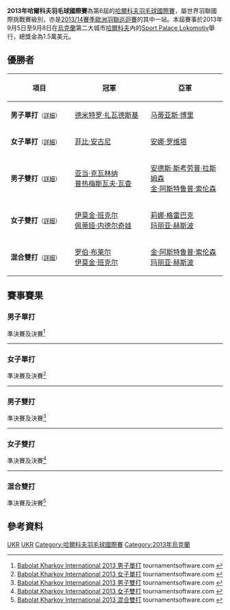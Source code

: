 {{noteTA|G1=Badminton
|1=zh-cn:哈尔科夫; zh-tw:卡爾可夫; zh-hk:哈爾科夫;
}}
{{infobox badminton event
|name           = 2013年哈爾科夫羽毛球國際賽
|image          = 
|size           = 
|caption        =
|dates          = 2013年9月5日－9月8日
|number_edition = 第6屆
|level          = 4A
|prize_money    = 1.5萬美元
|location       = {{UKR}}[[哈爾科夫|哈爾科夫]]
|venue          = Sport Palace Lokomotiv
|previous       = 2012年哈爾科夫羽毛球國際賽 
|next           = 2014年哈爾科夫羽毛球國際賽
}}
'''2013年哈爾科夫羽毛球國際賽'''為第6屆的[[哈爾科夫羽毛球國際賽|哈爾科夫羽毛球國際賽]]，屬世界羽聯國際挑戰賽級別，亦是[[2013/14賽季歐洲羽聯巡迴賽|2013/14賽季歐洲羽聯巡迴賽]]的其中一站。本屆賽事於2013年9月5日至9月8日在[[烏克蘭|烏克蘭]]第二大城市[[哈爾科夫|哈爾科夫]]內的[[Sport_Palace_Lokomotiv|Sport Palace Lokomotiv]]舉行，總獎金為1.5萬美元。

== 優勝者 ==
{| class=wikitable style="font-size:small"
!width="200"|項目
!width="250"|冠軍
!width="250"|亞軍
|-
|'''男子單打'''<small>（[[#男子單打|詳細]]）</small>
|{{flagicon|UKR}} [[德米特罗·扎瓦德斯基|德米特罗·扎瓦德斯基]]
|{{flagicon|SWE}} [[马蒂亚斯·博里|马蒂亚斯·博里]]
|-
|'''女子單打'''<small>（[[#女子單打|詳細]]）</small>
|{{flagicon|INA}} [[菲比·安古尼|菲比·安古尼]]
|{{flagicon|INA}} [[安娜·罗维塔|安娜·罗维塔]]
|-
|'''男子雙打'''<small>（[[#男子雙打|詳細]]）</small>
|{{flagicon|POL}} [[亚当·克瓦林纳|亚当·克瓦林纳]]<br/>{{flagicon|POL}} [[普热梅斯瓦夫·瓦查|普热梅斯瓦夫·瓦查]]
|{{flagicon|DEN}} [[安德斯·斯考劳普·拉斯姆森|安德斯·斯考劳普·拉斯姆森]]<br/>{{flagicon|DEN}} [[金·阿斯特鲁普·索伦森|金·阿斯特鲁普·索伦森]]
|-
|'''女子雙打'''<small>（[[#女子雙打|詳細]]）</small>
|{{flagicon|SCO}} [[伊莫金·班克尔|伊莫金·班克尔]]<br/>{{flagicon|BUL}} [[佩蒂娅·内德尔奇娃|佩蒂娅·内德尔奇娃]]
|{{flagicon|DEN}} [[莉娜·格雷巴克|莉娜·格雷巴克]]<br/>{{flagicon|DEN}} [[玛丽亚·赫斯波|玛丽亚·赫斯波]]
|-
|'''混合雙打'''<small>（[[#混合雙打|詳細]]）</small>
|{{flagicon|SCO}} [[罗伯·布莱尔|罗伯·布莱尔]]<br/>{{flagicon|SCO}} [[伊莫金·班克尔|伊莫金·班克尔]]
|{{flagicon|DEN}} [[金·阿斯特鲁普·索伦森|金·阿斯特鲁普·索伦森]]<br/>{{flagicon|DEN}} [[玛丽亚·赫斯波|玛丽亚·赫斯波]]
|}

== 賽事賽果 ==
=== 男子單打 ===
;準決賽及決賽<ref name="MS">[http://www.tournamentsoftware.com/sport/draw.aspx?id=61EF6CA3-2C0F-4ABB-A2EF-990AE2B57B18&draw=2 Babolat Kharkov International 2013 男子單打] {{Wayback|url=http://www.tournamentsoftware.com/sport/draw.aspx?id=61EF6CA3-2C0F-4ABB-A2EF-990AE2B57B18&draw=2 |date=20150814072339 }} tournamentsoftware.com {{en}}</ref>
{{4TeamBracket-Tennis3-v2
| team-width=200
| RD1-seed1=1
| RD1-team1={{flagicon|SWE}} [[亨利·胡尔斯凯宁|亨利·胡尔斯凯宁]]
| RD1-score1-1=18
| RD1-score1-2='''21
| RD1-score1-3=17
| RD1-seed2=4
| RD1-team2='''{{flagicon|UKR}} [[德米特罗·扎瓦德斯基|德米特罗·扎瓦德斯基]]
| RD1-score2-1='''21
| RD1-score2-2=19
| RD1-score2-3='''21

| RD1-seed3=
| RD1-team3='''{{flagicon|SWE}} [[马蒂亚斯·博里|马蒂亚斯·博里]]
| RD1-score3-1='''21
| RD1-score3-2='''21
| RD1-score3-3=
| RD1-seed4=5
| RD1-team4={{flagicon|RUS}} [[弗拉基米尔·马尔科夫|弗拉基米尔·马尔科夫]]
| RD1-score4-1=13
| RD1-score4-2=5
| RD1-score4-3=

| RD2-seed1=4
| RD2-team1='''{{flagicon|UKR}} [[德米特罗·扎瓦德斯基|德米特罗·扎瓦德斯基]]
| RD2-score1-1='''21
| RD2-score1-2='''21
| RD2-score1-3=
| RD2-seed2=
| RD2-team2={{flagicon|SWE}} [[马蒂亚斯·博里|马蒂亚斯·博里]]
| RD2-score2-1=14
| RD2-score2-2=17
| RD2-score2-3=
}}
----

=== 女子單打 ===
;準決賽及決賽<ref name="WS">[http://www.tournamentsoftware.com/sport/draw.aspx?id=61EF6CA3-2C0F-4ABB-A2EF-990AE2B57B18&draw=4 Babolat Kharkov International 2013 女子單打] {{Wayback|url=http://www.tournamentsoftware.com/sport/draw.aspx?id=61EF6CA3-2C0F-4ABB-A2EF-990AE2B57B18&draw=4 |date=20171023065131 }} tournamentsoftware.com {{en}}</ref>
{{4TeamBracket-Tennis3-v2
| team-width=200
| RD1-seed1=
| RD1-team1='''{{flagicon|INA}} [[安娜·罗维塔|安娜·罗维塔]]
| RD1-score1-1='''21
| RD1-score1-2='''21
| RD1-score1-3=
| RD1-seed2=
| RD1-team2={{flagicon|UKR}} [[纳塔利娅·沃伊切赫|纳塔利娅·沃伊切赫]]
| RD1-score2-1=16
| RD1-score2-2=6
| RD1-score2-3=

| RD1-seed3=4
| RD1-team3={{flagicon|UKR}} [[玛丽亚·乌利蒂娜|玛丽亚·乌利蒂娜]]
| RD1-score3-1=19
| RD1-score3-2=12
| RD1-score3-3=
| RD1-seed4=2
| RD1-team4='''{{flagicon|INA}} [[菲比·安古尼|菲比·安古尼]]
| RD1-score4-1='''21
| RD1-score4-2='''21
| RD1-score4-3=

| RD2-seed1=
| RD2-team1={{flagicon|INA}} [[安娜·罗维塔|安娜·罗维塔]]
| RD2-score1-1=20
| RD2-score1-2=14
| RD2-score1-3=
| RD2-seed2=2
| RD2-team2='''{{flagicon|INA}} [[菲比·安古尼|菲比·安古尼]]
| RD2-score2-1='''22
| RD2-score2-2='''21
| RD2-score2-3=
}}
----

=== 男子雙打 ===
;準決賽及決賽<ref name="MD">[http://www.tournamentsoftware.com/sport/draw.aspx?id=61EF6CA3-2C0F-4ABB-A2EF-990AE2B57B18&draw=6 Babolat Kharkov International 2013 男子雙打] tournamentsoftware.com {{en}}</ref>
{{4TeamBracket-Tennis3-v2
| team-width=200
| RD1-seed1=1
| RD1-team1='''{{flagicon|POL}} [[亚当·克瓦林纳|亚当·克瓦林纳]]<br/> {{flagicon|POL}} [[普热梅斯瓦夫·瓦查|普热梅斯瓦夫·瓦查]]
| RD1-score1-1='''21
| RD1-score1-2='''21
| RD1-score1-3=
| RD1-seed2=
| RD1-team2={{flagicon|RUS}} [[尼古拉·尼科拉恩科|尼古拉·尼科拉恩科]]<br/> {{flagicon|RUS}} [[尼古拉·乌卡卡|尼古拉·乌卡卡]]
| RD1-score2-1=11
| RD1-score2-2=10
| RD1-score2-3=

| RD1-seed3=
| RD1-team3='''{{nowrap|{{flagicon|DEN}} [[安德斯·斯考劳普·拉斯姆森|安德斯·斯考劳普·拉斯姆森]]<br/> {{flagicon|DEN}} [[金·阿斯特鲁普·索伦森|金·阿斯特鲁普·索伦森]]}}
| RD1-score3-1='''21
| RD1-score3-2='''21
| RD1-score3-3=
| RD1-seed4=
| RD1-team4={{flagicon|INA}} [[安德烈·阿迪斯提亚|安德烈·阿迪斯提亚]]<br/> {{flagicon|INA}} [[Didit_Juang_Indrianto|Didit Juang Indrianto]]
| RD1-score4-1=18
| RD1-score4-2=16
| RD1-score4-3=

| RD2-seed1=1
| RD2-team1='''{{flagicon|POL}} [[亚当·克瓦林纳|亚当·克瓦林纳]]<br/> {{flagicon|POL}} [[普热梅斯瓦夫·瓦查|普热梅斯瓦夫·瓦查]]
| RD2-score1-1='''22
| RD2-score1-2=15
| RD2-score1-3='''21
| RD2-seed2=
| RD2-team2={{flagicon|DEN}} [[安德斯·斯考劳普·拉斯姆森|安德斯·斯考劳普·拉斯姆森]]<br/> {{flagicon|DEN}} [[金·阿斯特鲁普·索伦森|金·阿斯特鲁普·索伦森]]
| RD2-score2-1=20
| RD2-score2-2='''21
| RD2-score2-3=12
}}
----

=== 女子雙打 ===
;準決賽及決賽<ref name="WD">[http://www.tournamentsoftware.com/sport/draw.aspx?id=61EF6CA3-2C0F-4ABB-A2EF-990AE2B57B18&draw=8 Babolat Kharkov International 2013 女子雙打] {{Wayback|url=http://www.tournamentsoftware.com/sport/draw.aspx?id=61EF6CA3-2C0F-4ABB-A2EF-990AE2B57B18&draw=8 |date=20171023060359 }} tournamentsoftware.com {{en}}</ref>
{{4TeamBracket-Tennis3-v2
| team-width=200
| RD1-seed1=
| RD1-team1={{flagicon|RUS}} [[维多利亚·德尔根诺娃|维多利亚·德尔根诺娃]]<br/> {{flagicon|RUS}} [[奥尔佳·莫罗佐娃|奥尔佳·莫罗佐娃]]
| RD1-score1-1=10
| RD1-score1-2=13
| RD1-score1-3=
| RD1-seed2=4
| RD1-team2='''{{flagicon|SCO}} [[伊莫金·班克尔|伊莫金·班克尔]]<br/> {{flagicon|BUL}} [[佩蒂娅·内德尔奇娃|佩蒂娅·内德尔奇娃]]
| RD1-score2-1='''21
| RD1-score2-2='''21
| RD1-score2-3=

| RD1-seed3=3
| RD1-team3={{flagicon|TUR}} [[内斯里汉·伊吉特|内斯里汉·伊吉特]]<br/> {{flagicon|TUR}} [[奥兹格·巴伊拉克|奥兹格·巴伊拉克]]
| RD1-score3-1=19
| RD1-score3-2=18
| RD1-score3-3=
| RD1-seed4=
| RD1-team4='''{{flagicon|DEN}} [[莉娜·格雷巴克|莉娜·格雷巴克]]<br/> {{flagicon|DEN}} [[玛丽亚·赫斯波|玛丽亚·赫斯波]]
| RD1-score4-1='''21
| RD1-score4-2='''21
| RD1-score4-3=

| RD2-seed1=4
| RD2-team1='''{{flagicon|SCO}} [[伊莫金·班克尔|伊莫金·班克尔]]<br/> {{flagicon|BUL}} [[佩蒂娅·内德尔奇娃|佩蒂娅·内德尔奇娃]]
| RD2-score1-1='''21
| RD2-score1-2='''21
| RD2-score1-3=
| RD2-seed2=
| RD2-team2={{flagicon|DEN}} [[莉娜·格雷巴克|莉娜·格雷巴克]]<br/> {{flagicon|DEN}} [[玛丽亚·赫斯波|玛丽亚·赫斯波]]
| RD2-score2-1=11
| RD2-score2-2=12
| RD2-score2-3=
}}
----

=== 混合雙打 ===
;準決賽及決賽<ref name="XD">[http://www.tournamentsoftware.com/sport/draw.aspx?id=61EF6CA3-2C0F-4ABB-A2EF-990AE2B57B18&draw=10 Babolat Kharkov International 2013 混合雙打] tournamentsoftware.com {{en}}</ref>
{{4TeamBracket-Tennis3-v2
| team-width=200
| RD1-seed1=1
| RD1-team1={{flagicon|SWE}} [[尼科·鲁波宁|尼科·鲁波宁]]<br/> {{flagicon|SWE}} [[阿曼达·赫格斯特伦|阿曼达·赫格斯特伦]]
| RD1-score1-1=13
| RD1-score1-2=9
| RD1-score1-3=
| RD1-seed2=3
| RD1-team2='''{{flagicon|SCO}} [[罗伯·布莱尔|罗伯·布莱尔]]<br/> {{flagicon|SCO}} [[伊莫金·班克尔|伊莫金·班克尔]]
| RD1-score2-1='''21
| RD1-score2-2='''21
| RD1-score2-3=

| RD1-seed3=4
| RD1-team3='''{{flagicon|DEN}} [[金·阿斯特鲁普·索伦森|金·阿斯特鲁普·索伦森]]<br/> {{flagicon|DEN}} [[玛丽亚·赫斯波|玛丽亚·赫斯波]]
| RD1-score3-1='''21
| RD1-score3-2='''21
| RD1-score3-3=
| RD1-seed4=Q
| RD1-team4={{flagicon|UKR}} [[德米特罗·扎瓦德斯基|德米特罗·扎瓦德斯基]]<br/> {{flagicon|UKR}} [[阿纳斯塔西娅·迪米特里辛|阿纳斯塔西娅·迪米特里辛]]
| RD1-score4-1=9
| RD1-score4-2=18
| RD1-score4-3=

| RD2-seed1=3
| RD2-team1='''{{flagicon|SCO}} [[罗伯·布莱尔|罗伯·布莱尔]]<br/> {{flagicon|SCO}} [[伊莫金·班克尔|伊莫金·班克尔]]
| RD2-score1-1=20
| RD2-score1-2='''21
| RD2-score1-3='''21
| RD2-seed2=4
| RD2-team2={{nowrap|{{flagicon|DEN}} [[金·阿斯特鲁普·索伦森|金·阿斯特鲁普·索伦森]]<br/> {{flagicon|DEN}} [[玛丽亚·赫斯波|玛丽亚·赫斯波]]}}
| RD2-score2-1='''22
| RD2-score2-2=9
| RD2-score2-3=18
}}

== 參考資料 ==
{{Reflist}}

[[Category:2013年世界羽聯國際挑戰賽|UKR]]
[[Category:2013/14賽季歐洲羽聯巡迴賽|UKR]]
[[Category:哈爾科夫羽毛球國際賽|Category:哈爾科夫羽毛球國際賽]]
[[Category:2013年烏克蘭|Category:2013年烏克蘭]]